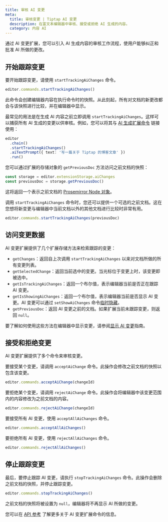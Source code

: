 ```yaml
---
title: 审核 AI 变更
meta:
  title: 审核变更 | Tiptap AI 变更
  description: 在富文本编辑器中审核、接受或拒绝 AI 生成的内容。
  category: 内容 AI
---
```


通过 AI 变更扩展，您可以引入 AI 生成内容的审核工作流程，使用户能够纠正和批准 AI 所做的更改。

## 开始跟踪变更

要开始跟踪变更，请使用 `startTrackingAiChanges` 命令。

```ts
editor.commands.startTrackingAiChanges()
```

此命令会创建编辑器内容在执行命令时的快照。从此刻起，所有对文档的新更改都会与该快照进行比较，并在编辑器中显示。

最常见的用法是在生成 AI 内容之前立即调用 `startTrackingAiChanges`。这样可以捕获所有 AI 生成的变更以供审核。例如，您可以将其与 [AI 生成扩展命令](/content-ai/capabilities/generation/text-generation/built-in-commands) 链接使用：

```ts
editor
  .chain()
  .startTrackingAiChanges()
  .aiTextPrompt({ text: '写一篇关于 Tiptap 的博客文章' })
  .run()
```

您可以通过扩展的存储对象的 `getPreviousDoc` 方法访问之前文档的快照：

```ts
const storage = editor.extensionStorage.aiChanges
const previousDoc = storage.getPreviousDoc()
```

这将返回一个表示之前文档的 [Prosemirror Node 对象](https://prosemirror.net/docs/ref/#model.Node)。

调用 `startTrackingAiChanges` 命令时，您还可以提供一个可选的之前文档。这在您想将新变更与编辑器中当前文档以外的其他文档进行比较时非常有用。

```ts
editor.commands.startTrackingAiChanges(previousDoc)
```

## 访问变更数据

AI 变更扩展提供了几个扩展存储方法来检索跟踪的变更：

- `getChanges`：返回自上次调用 `startTrackingAiChanges` 以来对文档所做的所有变更列表。
- `getSelectedChange`：返回当前选中的变更。当光标位于变更上时，该变更即被选中。
- `getIsTrackingAiChanges`：返回一个布尔值，表示编辑器当前是否正在跟踪 AI 变更。
- `getIsShowingAiChanges`：返回一个布尔值，表示编辑器当前是否显示 AI 变更。AI 变更可以通过 `setShowAiChanges` 命令[临时隐藏](/content-ai/capabilities/changes/features/display-changes#hide-and-show-changes)。
- `getPreviousDoc`：返回 AI 变更之前的文档。如果扩展当前未跟踪变更，则返回 `null`。

要了解如何使用这些方法在编辑器中显示变更，请参阅[显示 AI 变更](/content-ai/capabilities/changes/features/display-changes)指南。

## 接受和拒绝变更

AI 变更扩展提供了多个命令来审核变更。

要接受某个变更，请调用 `acceptAiChange` 命令。此操作会修改之前文档的快照以包含该变更。

```ts
editor.commands.acceptAiChange(changeId)
```

要拒绝某个变更，请调用 `rejectAiChange` 命令。此操作会将编辑器中该变更范围内的内容修改为之前文档的内容。

```ts
editor.commands.rejectAiChange(changeId)
```

要接受所有 AI 变更，使用 `acceptAllAiChanges` 命令。

```ts
editor.commands.acceptAllAiChanges()
```

要拒绝所有 AI 变更，使用 `rejectAllAiChanges` 命令。

```ts
editor.commands.rejectAllAiChanges()
```

## 停止跟踪变更

最后，要停止跟踪 AI 变更，请执行 `stopTrackingAiChanges` 命令。此操作会删除之前文档的快照，并停止跟踪变更。

```ts
editor.commands.stopTrackingAiChanges()
```

之前文档的快照将被设置为 `null`，编辑器将不再显示 AI 所做的变更。

您可以在 [API 参考](/content-ai/capabilities/changes/api-reference) 了解更多关于 AI 变更扩展命令的信息。